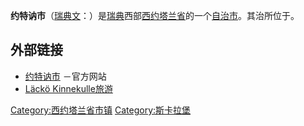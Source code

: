 {{Infobox Kommun|
fullname=Götene kommun|
coatofarms=[[File:Götene_vapen.svg|100px]]|
county=[[西约塔兰省|西约塔兰省]]|
province=[[西约特兰|西约特兰]]|
capital={{link-en|约特讷|Götene}}|
map=[[File:Götene_Municipality_in_Västra_Götaland_County.png|200px]]|
arearank=第165名|
area=625.73|
arealand=406.79|
populationrank=第171名|
population=12,959|
densityrank=第130名|
populationdensity=31.9|
website=http://www.gotene.se/|
footnotes=面积与人口统计数据来自[[瑞典统计局|瑞典统计局]]，截至2006年12月31日}}

'''约特讷市'''（[[瑞典文|瑞典文]]：{{lang|sv|''Götene kommun''}}）是[[瑞典|瑞典]]西部[[西约塔兰省|西约塔兰省]]的一个[[瑞典自治市|自治市]]。其治所位于{{link-en|约特讷|Götene}}。

== 外部链接 ==
*[http://www.gotene.se/ 约特讷市] {{Wayback|url=http://www.gotene.se/ |date=20201218174256 }}－官方网站
*[http://www.lackokinnekulle.se/ Läckö Kinnekulle旅游] {{Wayback|url=http://www.lackokinnekulle.se/ |date=20060209072204 }}

{{Västra Götaland County}}
{{Localities in Götene Municipality}}

{{DEFAULTSORT:Gotene Municipality}}
[[Category:西约塔兰省市镇|Category:西约塔兰省市镇]]
[[Category:斯卡拉堡|Category:斯卡拉堡]]